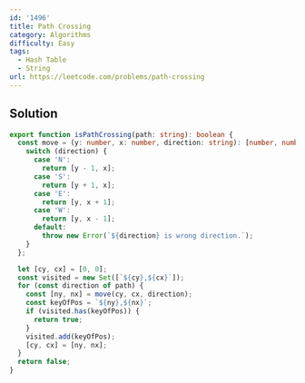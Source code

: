 ```yaml
---
id: '1496'
title: Path Crossing
category: Algorithms
difficulty: Easy
tags:
  - Hash Table
  - String
url: https://leetcode.com/problems/path-crossing
---
```


## Solution

```typescript showLineNumbers
export function isPathCrossing(path: string): boolean {
  const move = (y: number, x: number, direction: string): [number, number] => {
    switch (direction) {
      case 'N':
        return [y - 1, x];
      case 'S':
        return [y + 1, x];
      case 'E':
        return [y, x + 1];
      case 'W':
        return [y, x - 1];
      default:
        throw new Error(`${direction} is wrong direction.`);
    }
  };

  let [cy, cx] = [0, 0];
  const visited = new Set([`${cy},${cx}`]);
  for (const direction of path) {
    const [ny, nx] = move(cy, cx, direction);
    const keyOfPos = `${ny},${nx}`;
    if (visited.has(keyOfPos)) {
      return true;
    }
    visited.add(keyOfPos);
    [cy, cx] = [ny, nx];
  }
  return false;
}
```

